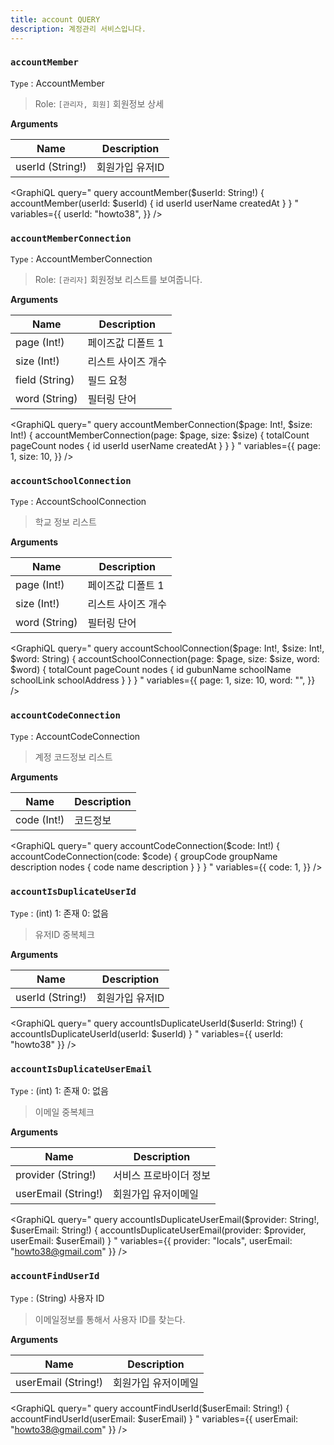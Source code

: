 ```yaml
---
title: account QUERY
description: 계정관리 서비스입니다. 
---
```



### `accountMember`
`Type` : <Link to="/type/account/#AccountMember">AccountMember</Link>

> Role: `[관리자, 회원]` 회원정보 상세

**Arguments**

| Name | Description |
| -------- | -------- | 
| userId (String!)  | 회원가입 유저ID  | 


<GraphiQL
  query="
    query accountMember($userId: String!) {
      accountMember(userId: $userId) {
        id
        userId
        userName
        createdAt
      }
    }
  "
  variables={{
    userId: "howto38",
  }}
/>

### `accountMemberConnection`
`Type` : <Link to="/type/account/#AccountMemberConnection/">AccountMemberConnection</Link>

> Role: `[관리자]` 회원정보 리스트를 보여줍니다. 

**Arguments**

| Name | Description |
| -------- | -------- | 
| page (Int!)  | 페이즈값 디폴트 1  | 
| size (Int!) | 리스트 사이즈 개수 | 
| field (String) | 필드 요청 |
| word (String) | 필터링 단어 | 

<GraphiQL
  query="
    query accountMemberConnection($page: Int!, $size: Int!) {
      accountMemberConnection(page: $page, size: $size) {
        totalCount
        pageCount
        nodes {
          id
          userId
          userName
          createdAt
        }
      }
    }
  "
  variables={{
    page: 1,
    size: 10,
  }}
/>

### `accountSchoolConnection` 
`Type` : <Link to="/type/account/#AccountSchoolConnection/">AccountSchoolConnection</Link>

> 학교 정보 리스트

**Arguments**

| Name | Description |
| -------- | -------- | 
| page (Int!)  | 페이즈값 디폴트 1  | 
| size (Int!) | 리스트 사이즈 개수 | 
| word (String) | 필터링 단어 | 

<GraphiQL
  query="
    query accountSchoolConnection($page: Int!, $size: Int!, $word: String) {
      accountSchoolConnection(page: $page, size: $size, word: $word) {
        totalCount
        pageCount
        nodes {
          id
          gubunName
          schoolName
          schoolLink
          schoolAddress
        }
      }
    }
  "
  variables={{
    page: 1,
    size: 10,
    word: "",
  }}
/>

### `accountCodeConnection` 
`Type` : <Link to="/type/account/#AccountCodeConnection/">AccountCodeConnection</Link>

> 계정 코드정보 리스트

**Arguments**

| Name | Description |
| -------- | -------- | 
| code (Int!)  | 코드정보  | 


<GraphiQL
  query="
    query accountCodeConnection($code: Int!) {
      accountCodeConnection(code: $code) {
        groupCode
        groupName
        description
        nodes {
          code
          name
          description
        }
      }
    }
  "
  variables={{
    code: 1,
  }}
/>


### `accountIsDuplicateUserId` 
`Type` : (int) 1: 존재 0: 없음 

> 유저ID 중복체크

**Arguments**

| Name | Description |
| -------- | -------- | 
| userId (String!)  | 회원가입 유저ID  | 

<GraphiQL
  query="
    query accountIsDuplicateUserId($userId: String!) {
      accountIsDuplicateUserId(userId: $userId)
    }
  "
  variables={{
    userId: "howto38"
  }}
/>

### `accountIsDuplicateUserEmail` 
`Type` : (int) 1: 존재 0: 없음 

> 이메일 중복체크

**Arguments**

| Name | Description |
| -------- | -------- | 
| provider (String!) | 서비스 프로바이더 정보
| userEmail (String!)  | 회원가입 유저이메일  | 

<GraphiQL
  query="
    query accountIsDuplicateUserEmail($provider: String!, $userEmail: String!) {
      accountIsDuplicateUserEmail(provider: $provider, userEmail: $userEmail)
    }
  "
  variables={{
    provider: "locals",
    userEmail: "howto38@gmail.com"
  }}
/>

### `accountFindUserId` 
`Type` : (String) 사용자 ID

> 이메일정보를 통해서 사용자 ID를 찾는다.

**Arguments**

| Name | Description |
| -------- | -------- | 
| userEmail (String!)  | 회원가입 유저이메일  | 

<GraphiQL
  query="
    query accountFindUserId($userEmail: String!) {
      accountFindUserId(userEmail: $userEmail)
    }
  "
  variables={{
    userEmail: "howto38@gmail.com"
  }}
/>